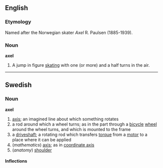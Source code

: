 {{See|Axel}}
==English==

===Etymology===
Named after the Norwegian skater ''Axel'' R. Paulsen (1885-1939).

===Noun===
'''axel'''
# A jump in figure [[skating]] with one (or more) and a half turns in the air.

----
==Swedish==
===Noun===
'''axel'''

#[[axis]]; an imagined line about which something rotates
#a rod around which a wheel turns; as in the part through a [[bicycle]] [[wheel]] around the wheel turns, and which is mounted to the frame
#a [[driveshaft]]; a rotating rod which transfers [[torque]] from a [[motor]] to a place where it can be applied
#(''mathematics'') [[axis]]; as in [[coordinate axis]]
#(''anatomy'') [[shoulder]]

====Inflections====
{{sv-noun|gender=Common|axel|axeln|axlar|axlarna|axels|axelns|axlars|axlarnas}}